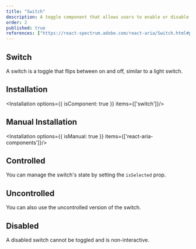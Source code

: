 ```yaml
---
title: "Switch"
description: A toggle component that allows users to enable or disable a setting with a smooth transition effect.
order: 2
published: true
references: ["https://react-spectrum.adobe.com/react-aria/Switch.html#props"]
---
```


## Switch
A switch is a toggle that flips between on and off, similar to a light switch.
<How toUse="controls/switch/switch-demo" />

## Installation
<Installation options={{ isComponent: true }} items={['switch']}/>

## Manual Installation
<Installation options={{ isManual: true }} items={['react-aria-components']}/>

<SourceCode toShow='switch'/>


## Controlled
You can manage the switch's state by setting the `isSelected` prop.
<How toUse="controls/switch/switch-controlled-demo" />

## Uncontrolled
You can also use the uncontrolled version of the switch.
<How toUse="controls/switch/switch-uncontrolled-demo" />

## Disabled
A disabled switch cannot be toggled and is non-interactive.
<How toUse="controls/switch/switch-disabled-demo" />
